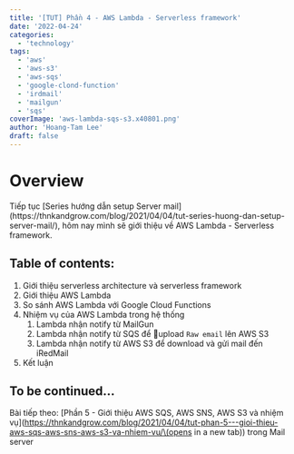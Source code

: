 ```yaml
---
title: '[TUT] Phần 4 - AWS Lambda - Serverless framework'
date: '2022-04-24'
categories:
  - 'technology'
tags:
  - 'aws'
  - 'aws-s3'
  - 'aws-sqs'
  - 'google-clond-function'
  - 'irdmail'
  - 'mailgun'
  - 'sqs'
coverImage: 'aws-lambda-sqs-s3.x40801.png'
author: 'Hoang-Tam Lee'
draft: false
---
```


# Overview

<TOCInline toc={props.toc} exclude="Overview" toHeading={2} />
Tiếp tục [Series hướng dẫn setup Server mail](https://thnkandgrow.com/blog/2021/04/04/tut-series-huong-dan-setup-server-mail/),
hôm nay mình sẽ giới thiệu về AWS Lambda - Serverless framework.

## Table of contents:

1. Giới thiệu serverless architecture và serverless framework
2. Giới thiệu AWS Lambda
3. So sánh AWS Lambda với Google Cloud Functions
4. Nhiệm vụ của AWS Lambda trong hệ thống
   1. Lambda nhận notify từ MailGun
   2. Lambda nhận notify từ SQS để upload `Raw email` lên AWS S3
   3. Lambda nhận notify từ AWS S3 để download và gửi mail đến iRedMail
5. Kết luận

## To be continued...

Bài tiếp theo: [Phần 5 - Giới thiệu AWS SQS, AWS SNS, AWS S3 và nhiệm vụ](https://thnkandgrow.com/blog/2021/04/04/tut-phan-5---gioi-thieu-aws-sqs-aws-sns-aws-s3-va-nhiem-vu/\(opens in a new tab\)) trong Mail server
